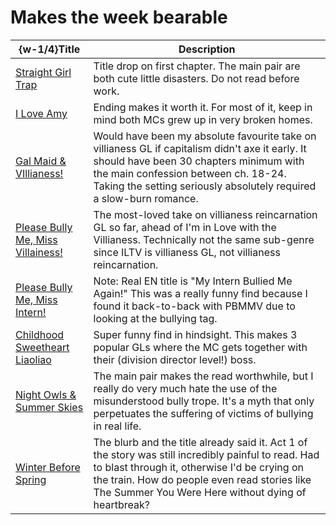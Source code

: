 #   Makes the week bearable

|  \{w-1/4\}Title  |  Description  |
|  ----  |  ----  |
|  [Straight Girl Trap](https://tapas.io/series/straight-girl-trap/)  |  Title drop on first chapter. The main pair are both cute little disasters. Do not read before work.  |
|  [I Love Amy](https://www.tappytoon.com/en/book/i-love-amy)  |  Ending makes it worth it. For most of it, keep in mind both MCs grew up in very broken homes.  |
|  [Gal Maid & VIllianess!](https://ichijin-plus.com/comics/140594018976160)  |  Would have been my absolute favourite take on villianess GL if capitalism didn't axe it early. It should have been 30 chapters minimum with the main confession between ch. 18-24. Taking the setting seriously absolutely required a slow-burn romance.  |
|  [Please Bully Me, Miss Villainess!](https://manga.bilibili.com/detail/mc30716)  |  The most-loved take on villianess reincarnation GL so far, ahead of I'm in Love with the Villianess. Technically not the same sub-genre since ILTV is villianess GL, not villianess reincarnation.  |
|  [Please Bully Me, Miss Intern!](https://manga.bilibili.com/detail/mc32305)  |  Note: Real EN title is "My Intern Bullied Me Again!" This was a really funny find because I found it back-to-back with PBMMV due to looking at the bullying tag.  |
|  [Childhood Sweetheart Liaoliao](https://manga.bilibili.com/detail/mc32084)  |  Super funny find in hindsight. This makes 3 popular GLs where the MC gets together with their (division director level!) boss.  |
|  [Night Owls & Summer Skies](https://www.webtoons.com/en/romance/night-owls-and-summer-skies/list?title_no=4747)  |  The main pair makes the read worthwhile, but I really do very much hate the use of the misunderstood bully trope. It's a myth that only perpetuates the suffering of victims of bullying in real life.  |
|  [Winter Before Spring](https://www.webtoons.com/en/drama/winter-before-spring/list?title_no=6400)  |  The blurb and the title already said it. Act 1 of the story was still incredibly painful to read. Had to blast through it, otherwise I'd be crying on the train. How do people even read stories like The Summer You Were Here without dying of heartbreak?  |
